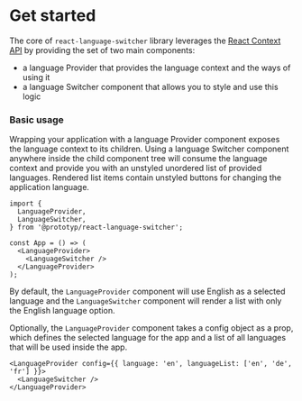 
<Meta title="Documentation|Get started" />

# Get started

The core of `react-language-switcher` library leverages the [React Context API][1] by providing the set of two main components:

- a language Provider that provides the language context and the ways of using it
- a language Switcher component that allows you to style and use this logic

### Basic usage

Wrapping your application with a language Provider component exposes the language context to its children. Using a language
Switcher component anywhere inside the child component tree will consume the language context and provide you with an unstyled
unordered list of provided languages. Rendered list items contain unstyled buttons for changing the application language.

```tsx
import {
  LanguageProvider,
  LanguageSwitcher,
} from '@prototyp/react-language-switcher';

const App = () => (
  <LanguageProvider>
    <LanguageSwitcher />
  </LanguageProvider>
);
```

By default, the `LanguageProvider` component will use English as a selected language and the `LanguageSwitcher` component will render
a list with only the English language option.

Optionally, the `LanguageProvider` component takes a config object as a prop, which defines the selected language for the app
and a list of all languages that will be used inside the app.

```tsx
<LanguageProvider config={{ language: 'en', languageList: ['en', 'de', 'fr'] }}>
  <LanguageSwitcher />
</LanguageProvider>
```

[1]: https://reactjs.org/docs/context.html
